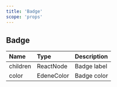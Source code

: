 ```yaml
---
title: 'Badge'
scope: 'props'
---
```


## Badge

| Name     | Type       | Description |
| :------- | :--------- | :---------- |
| children | ReactNode  | Badge label |
| color    | EdeneColor | Badge color |
